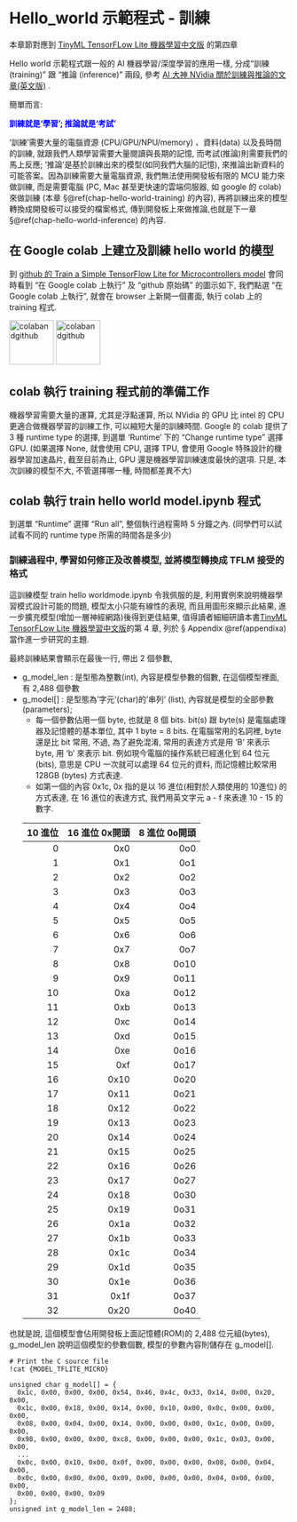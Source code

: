 # Hello_world 示範程式 - 訓練 {#chap-hello-world-training}

本章節對應到 [TinyML TensorFLow Lite 機器學習中文版](https://www.books.com.tw/products/0010865580) 的第四章

Hello world 示範程式跟一般的 AI 機器學習/深度學習的應用一樣, 分成“訓練 (training)" 跟 "推論 (inference)" 兩段, 參考 [AI 大神 NVidia 關於訓練與推論的文章(英文版)](https://blogs.nvidia.com/blog/2016/08/22/difference-deep-learning-training-inference-ai/) . 

<div align="center">
簡單而言:   
  
<span style="color:blue">
**訓練就是‘學習’; 推論就是‘考試’**</span>
</div>

'訓練'需要大量的電腦資源 (CPU/GPU/NPU/memory) 、資料(data) 以及長時間的訓練, 就跟我們人類學習需要大量閱讀與長期的記憶, 而考試(推論)則需要我們的馬上反應; '推論'是基於訓練出來的模型(如同我們大腦的記憶), 來推論出新資料的可能答案。因為訓練需要大量電腦資源, 我們無法使用開發板有限的 MCU 能力來做訓練, 而是需要電腦 (PC, Mac 甚至更快速的雲端伺服器, 如 google 的 colab) 來做訓練 (本章 §\@ref(chap-hello-world-training) 的內容), 再將訓練出來的模型轉換成開發板可以接受的檔案格式, 傳到開發板上來做推論,也就是下一章 §\@ref(chap-hello-world-inference) 的內容. 


## 在 Google colab 上建立及訓練 hello world 的模型

到 [github 的 Train a Simple TensorFlow Lite for Microcontrollers model](https://github.com/tensorflow/tensorflow/blob/master/tensorflow/lite/micro/examples/hello_world/train/train_hello_world_model.ipynb) 會同時看到 "在 Google colab 上執行" 及 "github 原始碼" 的圖示如下, 我們點選 "在 Google colab 上執行", 就會在 browser 上新開一個畫面, 執行 colab 上的 training 程式.

[<img src="images/colab.png" alt="colabandgithub" style="height: 80px">](https://colab.research.google.com/github/tensorflow/tensorflow/blob/master/tensorflow/lite/micro/examples/hello_world/train/train_hello_world_model.ipynb)
[<img src="images/github.png" alt="colabandgithub" style="height: 80px">](https://github.com/tensorflow/tensorflow/blob/master/tensorflow/lite/micro/examples/hello_world/train/train_hello_world_model.ipynb)


## colab 執行 training 程式前的準備工作
機器學習需要大量的運算, 尤其是浮點運算, 所以 NVidia 的 GPU 比 intel 的 CPU 更適合做機器學習的訓練工作, 可以縮短大量的訓練時間. Google 的 colab 提供了 3 種 runtime type 的選擇, 到選單 ‘Runtime' 下的 "Change runtime type" 選擇 GPU. (如果選擇 None, 就會使用 CPU, 選擇 TPU, 會使用 Google 特殊設計的機器學習加速晶片, 截至目前為止, GPU 還是機器學習訓練速度最快的選項. 只是, 本次訓練的模型不大, 不管選擇哪一種, 時間都差異不大)

## colab 執行 train hello world model.ipynb 程式
到選單 "Runtime" 選擇 "Run all", 整個執行過程需時 5 分鐘之內. (同學們可以試試看不同的 runtime type 所需的時間各是多少)

### 訓練過程中, 學習如何修正及改善模型, 並將模型轉換成 TFLM 接受的格式
這訓練模型 train hello worldmode.ipynb 令我佩服的是, 利用實例來說明機器學習模式設計可能的問題, 模型太小只能有線性的表現, 而且用圖形來顯示此結果, 進一步擴充模型(增加一層神經網路)後得到更佳結果, 值得讀者細細研讀本書[TinyML TensorFLow Lite 機器學習中文版](https://www.books.com.tw/products/0010865580)的第 4 章, 列於 § Appendix \@ref(appendixa) 當作進一步研究的主題.

最終訓練結果會顯示在最後一行, 帶出 2 個參數,  

* g_model_len : 是型態為整數(int), 內容是模型參數的個數, 在這個模型裡面, 有 2,488 個參數  
* g_model[] : 是型態為'字元'(char)的'串列' (list), 內容就是模型的全部參數 (parameters); 
  + 每一個參數佔用一個 byte, 也就是 8 個 bits. bit(s) 跟 byte(s) 是電腦處理器及記憶體的基本單位, 其中 1 byte = 8 bits. 在電腦常用的名詞裡, byte 還是比 bit 常用, 不過, 為了避免混淆, 常用的表達方式是用 'B' 來表示 byte, 用 'b' 來表示 bit. 例如現今電腦的操作系統已經進化到 64 位元(bits), 意思是 CPU 一次就可以處理 64 位元的資料, 而記憶體比較常用 128GB (bytes) 方式表達.
  + 如第一個的內容 0x1c, 0x 指的是以 16 進位(相對於人類使用的 10進位) 的方式表達, 在 16 進位的表達方式, 我們用英文字元 a - f 來表達 10 - 15 的數字.
  
  |10 進位|16 進位 0x開頭|8 進位 0o開頭|
  |--:|--:|--:|
  |0|0x0|0o0|
  |1|0x1|0o1|
  |2|0x2|0o2|
  |3|0x3|0o3|
  |4|0x4|0o4|
  |5|0x5|0o5|
  |6|0x6|0o6|
  |7|0x7|0o7|
  |8|0x8|0o10|
  |9|0x9|0o11|
  |10|0xa|0o12|
  |11|0xb|0o13|
  |12|0xc|0o14|
  |13|0xd|0o15|
  |14|0xe|0o16|
  |15|0xf|0o17|
  |16|0x10|0o20|
  |17|0x11|0o21|
  |18|0x12|0o22|
  |19|0x13|0o23|
  |20|0x14|0o24|
  |21|0x15|0o25|
  |22|0x16|0o26|
  |23|0x17|0o27|
  |24|0x18|0o30|
  |25|0x19|0o31|
  |26|0x1a|0o32|
  |27|0x1b|0o33|
  |28|0x1c|0o34|
  |29|0x1d|0o35|
  |30|0x1e|0o36|
  |31|0x1f|0o37|
  |32|0x20|0o40|

也就是說, 這個模型會佔用開發板上面記憶體(ROM)的 2,488 位元組(bytes), g_model_len 說明這個模型的參數個數, 模型的參數內容則儲存在 g_model[].
```
# Print the C source file
!cat {MODEL_TFLITE_MICRO}

unsigned char g_model[] = {
  0x1c, 0x00, 0x00, 0x00, 0x54, 0x46, 0x4c, 0x33, 0x14, 0x00, 0x20, 0x00,
  0x1c, 0x00, 0x18, 0x00, 0x14, 0x00, 0x10, 0x00, 0x0c, 0x00, 0x00, 0x00,
  0x08, 0x00, 0x04, 0x00, 0x14, 0x00, 0x00, 0x00, 0x1c, 0x00, 0x00, 0x00,
  0x98, 0x00, 0x00, 0x00, 0xc8, 0x00, 0x00, 0x00, 0x1c, 0x03, 0x00, 0x00,
  ...
  0x0c, 0x00, 0x10, 0x00, 0x0f, 0x00, 0x00, 0x00, 0x08, 0x00, 0x04, 0x00,
  0x0c, 0x00, 0x00, 0x00, 0x09, 0x00, 0x00, 0x00, 0x04, 0x00, 0x00, 0x00,
  0x00, 0x00, 0x00, 0x09
};
unsigned int g_model_len = 2488;
```